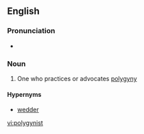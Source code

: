 ==English==

===Pronunciation===
* {{IPA|/pəˈlɪdʒɪnɪst/|lang=en}}

===Noun===
{{en-noun}}

# One who practices or advocates [[polygyny]]

====Hypernyms====
*[[wedder]]

[[vi:polygynist]]